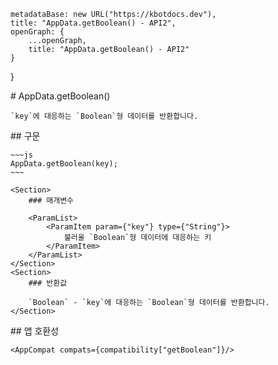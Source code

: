 
    metadataBase: new URL("https://kbotdocs.dev"),
    title: "AppData.getBoolean() - API2",
    openGraph: {
        ...openGraph,
        title: "AppData.getBoolean() - API2"
    }
}

<Section>
    # AppData.getBoolean()

    `key`에 대응하는 `Boolean`형 데이터를 반환합니다.
</Section>
<Section>
    ## 구문

    ~~~js
    AppData.getBoolean(key);
    ~~~

    <Section>
        ### 매개변수

        <ParamList>
            <ParamItem param={"key"} type={"String"}>
                불러올 `Boolean`형 데이터에 대응하는 키
            </ParamItem>
        </ParamList>
    </Section>
    <Section>
        ### 반환값

        `Boolean` - `key`에 대응하는 `Boolean`형 데이터를 반환합니다.
    </Section>
</Section>
<Section>
    ## 앱 호환성

    <AppCompat compats={compatibility["getBoolean"]}/>
</Section>